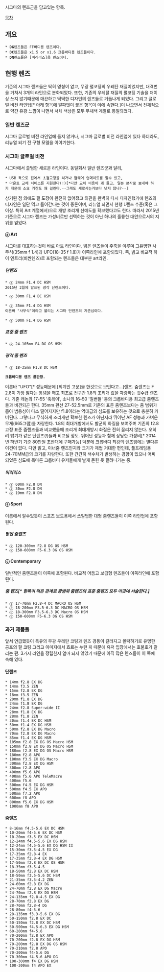시그마의 렌즈군을 담고있는 항목.

[[목차]]


== 개요 ==

 * '''DG'''렌즈들은 FF바디용 렌즈이다.
 * '''DC'''렌즈들은 x1.5 or x1.6 크롭바디용 렌즈들이다.
 * '''DN'''렌즈들은 [미러리스]용 렌즈이다.


== 현행 렌즈 ==

기존의 시그마 렌즈들은 딱히 명칭이 없고, 무광 펄코팅의 우레탄 재질이었지만, 대격변을 거쳐서 3개의 라인으로 분화되었다.
또한, 기존의 우레탈 재질의 펄코팅 기술을 더이상 쓰지 않기때문에 매끈하고 딱딱한 디자인의 렌즈들로 거듭나게 되었다. 그리고 글로벌 비전 라인업[* 아래 항목에 알파벳이 붙은 항목이 이에 속한다.]이 나오면서 전체적으로 약간 유광 느낌이 나면서 서체 색상은 모두 무채색 계열로 통일되었다.


=== 일반 렌즈군 ===

시그마 글로벌 비전 라인업에 들지 않거나, 시그마 글로벌 비전 라인업에 있다 하더라도, 리뉴얼 되기 전 구형 모델을 이야기한다.


=== 시그마 글로벌 비전 ===

시그마에서 출범한 새로운 라인이다.
동일회사 일반 렌즈군과 달리,
 * USB 독으로 집에서 초점교정을 하거나 펌웨어 업데이트를 할수 있고,
 * 마운트 교체 서비스를 지원한다(!)[*다만 교체 비용이 꽤 들고, 일본 본사로 보내야 하기 때문에 소요 기간도 꽤 걸린다.--그래도 새로사는거보다 낫지 않나?--]
상기된 점 외에도 펄 도장이 완전히 없어졌고 외관을 완벽히 다시 디자인했기에 렌즈의 디자인은 일단 먹고 들어간다는 것이 중론이며, 리뉴얼 되면서 현행 L렌즈 수준(혹은 그 이상. 특히 Art 계열에서)으로 개방 조리개 선예도를 확보했다고도 한다. 따라서 2015년 기준으로 시그마 렌즈는 가성비로만 선택하는 것이 아닌 하나의 훌륭한 대안으로서의 지위를 얻었다.


==== ⓐ Art ====

시그마를 대표하는것이 바로 아트 라인이다. 밝은 렌즈들이 주축을 이루며 그유명한 사무식(35mm f 1.4)과 UFO(18-35 f 1.8)가 이쪽라인에 포함되있다.
즉, 밝고 비교적 하이 엔트리(비싼렌즈)로 포함되는 렌즈들은 대부분 art라인. 


===== 단렌즈 =====

 * ⓐ 24mm F1.4 DC HSM
 2015년 2월에 발표된 광각 단렌즈이다.

 * ⓐ 30mm F1.4 DC HSM 
 
 * ⓐ 35mm F1.4 DG HSM
 이른바 "사무식"이라고 불리는 시그마 단렌즈의 자존심이다.
 
 * ⓐ 50mm F1.4 DG HSM


===== 표준 줌 렌즈 =====

 * ⓐ 24-105mm F4 DG OS HSM


===== 광각 줌 렌즈 =====

 * ⓐ 18-35mm F1.8 DC HSM

 '''크롭바디용 렌즈 끝판왕.'''

이른바 "UFO"[* 성능때문에 [외계인 고문]을 한것으로 보인다고...]렌즈. 줌렌즈는 F 2.8이 가장 밝다는 통념을 깨고 최초로 전구간 1.8의 조리개 값을 자랑하는 굇수급 렌즈다. 기존 캐논의 17-55 '축복이', 소니의 16-50 '칠번들' 등의 크롭바디용 최고급 줌렌즈들과 비견되곤 한다.
35mm 환산 27-52.5mm로 기존의 표준 줌렌즈보다는 줌 범위가 좁아 범용성이 다소 떨어지지만 f1.8이라는 역대급의 심도를 보유하는 것으로 충분히 커버된다. 그렇다고 무식하게 조리개만 확보한 렌즈가 아닌지라 뛰어난 AF 성능과 가벼운 무게(665그램)를 자랑한다.
1.8의 최대개방에서도 발군의 화질을 보여주며 기존의 f2.8 고정 표준 줌렌즈들과 비교했을때 조리개 최대개방시 화질은 전혀 꿀리지 않는다. 오히려 밝기가 같은 단렌즈(!)들과 비교될 정도. 뛰어난 성능과 함께 상당한 가성비[* 2014년 하반기 기준 80만원 초반대에 구매가능] 덕분에 크롭바디 최강의 렌즈임에는 별다른 이견이 없다. 다만 밝고, 이너줌 렌즈인지라 크기가 제법 거대한 편인데, 풀프레임용 24-70MM급의 크기를 자랑한다. 또한 간간히 색수차가 발생하는 경향이 있으나 어찌되었든 심도에 목마른 크롭바디 유저들에게 날개 돋힌 듯 팔려나가는 중.


===== 미러리스 =====

 * ⓐ 60mm F2.8 DN
 * ⓐ 30mm F2.8 DN
 * ⓐ 19mm F2.8 DN 

==== ⓢ Sport ====

이름에서 알수있듯이 스포츠 보도용에서 쓰일법한 대형 줌렌즈들이 이쪽 라인업에 포함된다.

===== 망원 줌렌즈 =====

 * ⓢ 120-300mm F2.8 DG OS HSM
 * ⓢ 150-600mm F5-6.3 DG OS HSM

==== ⓒ Contemporary ====

일반적인 줌렌즈들이 이쪽에 포함된다.
비교적 어둡고 보급형 렌즈들이 이쪽라인에 포함된다.

===== 줌 렌즈[* 항목이 적은 관계로 광범위 줌렌즈와 표준 줌렌즈 모두 이곳에 서술한다.] =====

 * ⓒ 17-70mm F2.8-4 DC MACRO OS HSM
 * ⓒ 18-200mm F3.5-6.3 DC MACRO OS HSM
 * ⓒ 18-300mm F3.5-6.3 DC Macro OS HSM
 * ⓒ 150-600mm F5-6.3 DG OS HSM

=== 과거 제품들 ===

앞서 언급했듯이 특유의 무광 우레탄 코팅과 렌즈 경통이 갈라지고 몰락하기로 유명한 공포의 펄 코팅 그리고 이미지에서 흐르는 누런 끼 때문에 유저 입장에서는 호불호가 갈리는 편. 3가지 라인을 정립한지 얼마 되지 않았기 때문에 아직 많은 렌즈들이 이 쪽에 속해 있다.


==== 단렌즈 ====

 * 14mm f2.8 EX DG
 * 14mm f3.5 ZEN
 * 15mm f2.8 EX DG
 * 18mm f3.5 ZEN
 * 20mm f1.8 EX DG
 * 24mm f1.8 EX DG
 * 24mm f2.8 Super-wide II
 * 28mm f1.8 EX DG
 * 28mm f1.8 ZEN
 * 30mm f1.4 EX DC HSM
 * 50mm f1.4 EX DG HSM
 * 50mm f2.8 EX DG Macro
 * 70mm f2.8 EX DG Macro
 * 85mm f1.4 EX DG HSM
 * 105mm f2.8 EX DG OS Macro HSM
 * 150mm f2.8 EX DG OS Macro HSM
 * 180mm f2.8 EX DG OS Macro HSM
 * 180mm f2.8 APO
 * 180mm f3.5 EX DG Macro
 * 300mm f2.8 EX DG HSM
 * 300mm f2.8 APO
 * 400mm f5.6 APO
 * 400mm f5.6 APO TeleMacro
 * 400mm f5.6
 * 500mm f4.5 EX DG HSM
 * 500mm f4.5 EX APO
 * 500mm f7.2 APO
 * 600mm f8 APO
 * 800mm f5.6 EX DG HSM
 * 1000mm f8 APO


==== 줌렌즈 ====

 * 8-16mm f4.5-5.6 EX DC HSM
 * 10-20mm f4-5.6 EX DC HSM
 * 10-20mm f3.5 EX DC HSM
 * 12-24mm f4.5-5.6 EX DG HSM
 * 12-24mm f4.5-5.6 EX DG HSM II
 * 15-30mm f3.5-4.5 EX DG
 * 17-35mm f2.8-4 EX
 * 17-35mm f2.8-4 EX DG HSM
 * 17-50mm f2.8 EX DC OS HSM
 * 18-35mm f3.5-4.5
 * 18-50mm f2.8 EX DC HSM
 * 18-50mm f3.5-5.6 DC HSM
 * 21-35mm f3.5-4.2 ZEN
 * 24-60mm f2.8 EX DG
 * 24-70mm f2.8 EX DG Macro
 * 24-70mm f2.8 EX DG HSM
 * 24-135mm f2.8-4.5 EX DG
 * 28-70mm f2.8 EX DG
 * 28-70mm f2.8-4 DG
 * 28-80mm f4-5.6
 * 28-135mm f3.3-5.6 EX DG
 * 50-150mm f2.8 EX DC
 * 50-150mm f2.8 EX DC HSM
 * 50-500mm f4.5-6.3 EX DG HSM
 * 60-200mm f4-5.6
 * 70-200mm f2.8 EX APO
 * 70-200mm f2.8 EX DG HSM
 * 70-200mm f2.8 EX DG OS HSM
 * 70-210mm f2.8 APO
 * 70-300mm f4-5.6 DG
 * 70-300mm f4-5.6 APO DG
 * 100-300mm f4 EX DG HSM
 * 100-300mm f4 APO EX
